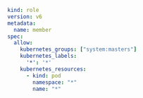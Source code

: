 ```yaml
kind: role
version: v6
metadata:
  name: member
spec:
  allow:
    kubernetes_groups: ["system:masters"]
    kubernetes_labels:
      '*': '*'
    kubernetes_resources:
      - kind: pod
        namespace: "*"
        name: "*"
```
